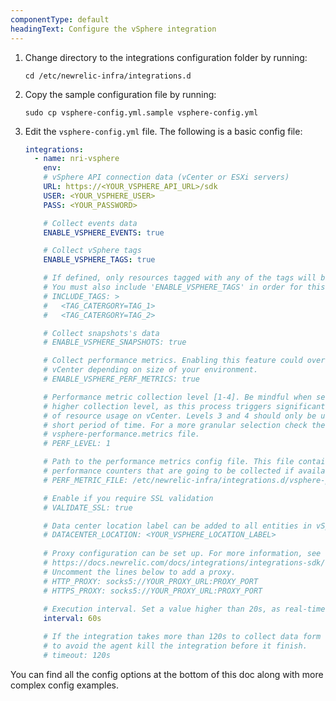 ```yaml
---
componentType: default
headingText: Configure the vSphere integration
---
```


1. Change directory to the integrations configuration folder by running:

   ```shell
   cd /etc/newrelic-infra/integrations.d
   ```

2. Copy the sample configuration file by running:

   ```shell
   sudo cp vsphere-config.yml.sample vsphere-config.yml
   ```

3. Edit the `vsphere-config.yml` file. The following is a basic config file:

   ```yml
   integrations:
     - name: nri-vsphere
       env:
       # vSphere API connection data (vCenter or ESXi servers)
       URL: https://<YOUR_VSPHERE_API_URL>/sdk
       USER: <YOUR_VSPHERE_USER>
       PASS: <YOUR_PASSWORD>

       # Collect events data
       ENABLE_VSPHERE_EVENTS: true

       # Collect vSphere tags
       ENABLE_VSPHERE_TAGS: true

       # If defined, only resources tagged with any of the tags will be included in the results.
       # You must also include 'ENABLE_VSPHERE_TAGS' in order for this option to work.
       # INCLUDE_TAGS: >
       #   <TAG_CATERGORY=TAG_1>
       #   <TAG_CATERGORY=TAG_2>

       # Collect snapshots's data
       # ENABLE_VSPHERE_SNAPSHOTS: true

       # Collect performance metrics. Enabling this feature could overload 
       # vCenter depending on size of your environment. 
       # ENABLE_VSPHERE_PERF_METRICS: true

       # Performance metric collection level [1-4]. Be mindful when setting a
       # higher collection level, as this process triggers significant increase
       # of resource usage on vCenter. Levels 3 and 4 should only be used for a 
       # short period of time. For a more granular selection check the 
       # vsphere-performance.metrics file.
       # PERF_LEVEL: 1

       # Path to the performance metrics config file. This file contains the
       # performance counters that are going to be collected if available.
       # PERF_METRIC_FILE: /etc/newrelic-infra/integrations.d/vsphere-performance.metrics

       # Enable if you require SSL validation
       # VALIDATE_SSL: true 

       # Data center location label can be added to all entities in vSphere.
       # DATACENTER_LOCATION: <YOUR_VSPHERE_LOCATION_LABEL>
       
       # Proxy configuration can be set up. For more information, see the docs:
       # https://docs.newrelic.com/docs/integrations/integrations-sdk/file-specifications/integration-configuration-file-specifications-agent-v180
       # Uncomment the lines below to add a proxy.
       # HTTP_PROXY: socks5://YOUR_PROXY_URL:PROXY_PORT
       # HTTPS_PROXY: socks5://YOUR_PROXY_URL:PROXY_PORT
       
       # Execution interval. Set a value higher than 20s, as real-time vSphere samples are run every 20s.
       interval: 60s

       # If the integration takes more than 120s to collect data form vCenter the timeout parameter needs to be increased
       # to avoid the agent kill the integration before it finish.
       # timeout: 120s
   ```

You can find all the config options at the bottom of this doc along with more complex config examples.
